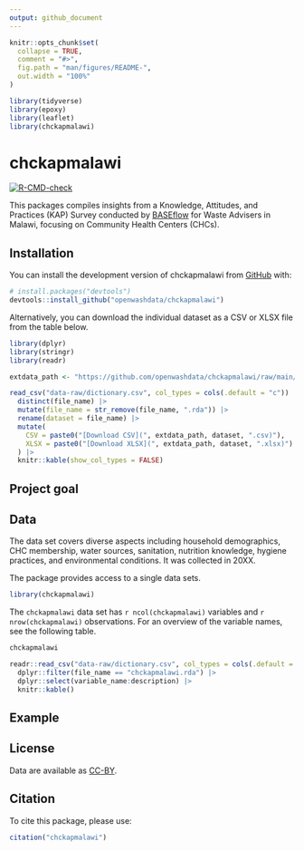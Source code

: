 ```yaml
---
output: github_document
---
```


<!-- README.md is generated from README.Rmd. Please edit that file -->

```r
knitr::opts_chunk$set(
  collapse = TRUE,
  comment = "#>",
  fig.path = "man/figures/README-",
  out.width = "100%"
)

library(tidyverse)
library(epoxy)
library(leaflet)
library(chckapmalawi)
```

# chckapmalawi

<!-- badges: start -->
[![R-CMD-check](https://github.com/openwashdata/chckapmalawi/actions/workflows/R-CMD-check.yaml/badge.svg)](https://github.com/openwashdata/chckapmalawi/actions/workflows/R-CMD-check.yaml)
<!-- badges: end -->

This packages compiles insights from a Knowledge, Attitudes, and Practices (KAP) Survey conducted by [BASEflow](https://baseflowmw.org/) for Waste Advisers in Malawi, focusing on Community Health Centers (CHCs). 

## Installation

You can install the development version of chckapmalawi from [GitHub](https://github.com/) with:

``` r
# install.packages("devtools")
devtools::install_github("openwashdata/chckapmalawi")
```
Alternatively, you can download the individual dataset as a CSV or XLSX
file from the table below.

```r
library(dplyr)
library(stringr)
library(readr)

extdata_path <- "https://github.com/openwashdata/chckapmalawi/raw/main/inst/extdata/"

read_csv("data-raw/dictionary.csv", col_types = cols(.default = "c")) |> 
  distinct(file_name) |> 
  mutate(file_name = str_remove(file_name, ".rda")) |> 
  rename(dataset = file_name) |> 
  mutate(
    CSV = paste0("[Download CSV](", extdata_path, dataset, ".csv)"),
    XLSX = paste0("[Download XLSX](", extdata_path, dataset, ".xlsx)")
  ) |> 
  knitr::kable(show_col_types = FALSE)

```

## Project goal



## Data

The data set covers diverse aspects including household demographics, CHC membership, water sources, sanitation, nutrition knowledge, hygiene practices, and environmental conditions. It was collected in 20XX. 

The package provides access to a single data sets.

```r
library(chckapmalawi)
```

The `chckapmalawi` data set has `r ncol(chckapmalawi)`
variables and `r nrow(chckapmalawi)` observations. For an overview
of the variable names, see the following table.

```r
chckapmalawi
```

```r
readr::read_csv("data-raw/dictionary.csv", col_types = cols(.default = "c")) |> 
  dplyr::filter(file_name == "chckapmalawi.rda") |> 
  dplyr::select(variable_name:description) |> 
  knitr::kable()
```

## Example


## License

Data are available as 
[CC-BY](https://github.com/openwashdata/basisghana/LICENSE.md).

## Citation

To cite this package, please use:

```r
citation("chckapmalawi")
```
